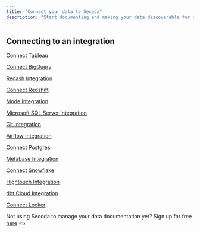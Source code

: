 ```yaml
---
title: "Connect your data to Secoda"
description: "Start documenting and making your data discoverable for your team by connecting your data resources to Secoda."
---
```


## Connecting to an integration

[Connect Tableau](/integrations/tableau-integration/tableau)

[Connect BigQuery](/integrations/bigquery-integration/big-query)

[Redash Integration](/integrations/redash)

[Connect Redshift](/integrations/redshift-integration/redshift)

[Mode Integration](/integrations/mode)

[Microsoft SQL Server Integration](/integrations/microsoft-sql-server)

[Git Integration](/integrations/git-integration)

[Airflow Integration](/integrations/airflow)

[Connect Postgres](/integrations/postgres-integration/postgres)

[Metabase Integration](/integrations/metabase)

[Connect Snowflake](/integrations/snowflake-integration/snowflake)

[Hightouch Integration](/integrations/hightouch)

[dbt Cloud Integration](/integrations/dbt)

[Connect Looker](/integrations/looker-integration/looker)

Not using Secoda to manage your data documentation yet? Sign up for free [here](https://app.secoda.co/) 👈
